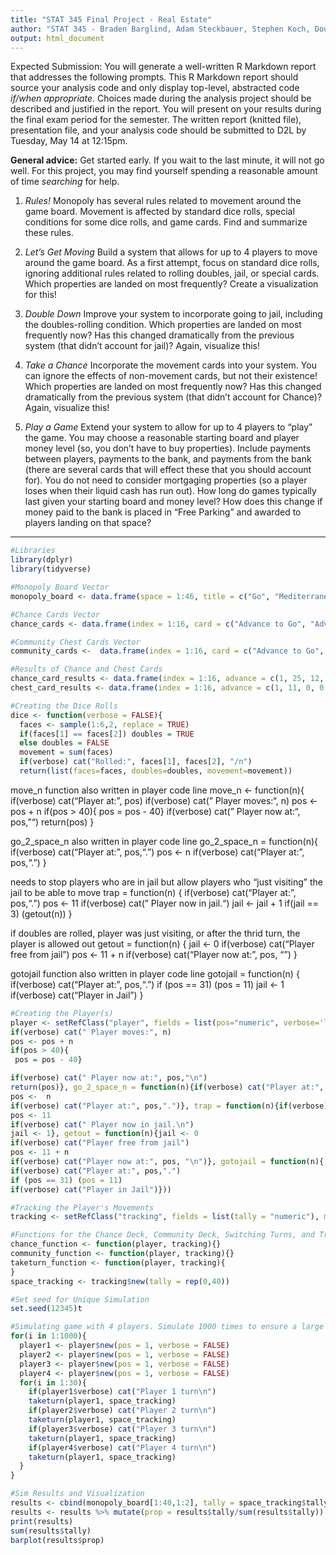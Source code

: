 ```yaml
---
title: "STAT 345 Final Project - Real Estate"
author: "STAT 345 - Braden Barglind, Adam Steckbauer, Stephen Koch, Douglas Klister"
output: html_document
---
```


Expected Submission: You will generate a well-written R Markdown report that addresses the following prompts. This R Markdown report should source your analysis code and only display top-level, abstracted code _if/when appropriate_. Choices made during the analysis project should be described and justified in the report. You will present on your results during the final exam period for the semester. The written report (knitted file), presentation file, and your analysis code should be submitted to D2L by Tuesday, May 14 at 12:15pm. 

**General advice:** Get started early. If you wait to the last minute, it will not go well. For this project, you may find yourself spending a reasonable amount of time _searching_ for help.

1. _Rules!_ Monopoly has several rules related to movement around the game board. Movement is affected by standard dice rolls, special conditions for some dice rolls, and game cards. Find and summarize these rules. 

2. _Let's Get Moving_ Build a system that allows for up to 4 players to move around the game board. As a first attempt, focus on standard dice rolls, ignoring additional rules related to rolling doubles, jail, or special cards. Which properties are landed on most frequently? Create a visualization for this!

3. _Double Down_ Improve your system to incorporate going to jail, including the doubles-rolling condition. Which properties are landed on most frequently now? Has this changed dramatically from the previous system (that didn't account for jail)? Again, visualize this!

4. _Take a Chance_ Incorporate the movement cards into your system. You can ignore the effects of non-movement cards, but not their existence! Which properties are landed on most frequently now? Has this changed dramatically from the previous system (that didn't account for Chance)? Again, visualize this!

5. _Play a Game_ Extend your system to allow for up to 4 players to "play" the game. You may choose a reasonable starting board and player money level (so, you don't have to buy properties). Include payments between players, payments to the bank, and payments from the bank (there are several cards that will effect these that you should account for). You do not need to consider mortgaging properties (so a player loses when their liquid cash has run out). How long do games typically last given your starting board and money level? How does this change if money paid to the bank is placed in "Free Parking" and awarded to players landing on that space?

******************
```r
#Libraries
library(dplyr)
library(tidyverse)
```

```r
#Monopoly Board Vector
monopoly_board <- data.frame(space = 1:46, title = c("Go", "Mediterranean Avenue", "Community Chest 1", "Baltic Avenue", "Income Tax", "Reading Railroad", "Oriental Avenue", "Chance 1", "Vermont Avenue", "Connecticut Avenue", "Jail", "St. Charles Place", "Electric Company", "States Avenue", "Virginia Avenue", "Pennsylvania Railroad", "St. James Place", "Community Chest 2", "Tennessee Avenue", "New York Avenue", "Free Parking", "Kentucky Avenue", "Chance 2", "Indiana Avenue", "Illinois Avenue", "B. & O. Railroad", "Atlantic Avenue", "Ventnor Avenue", "Water Works", "Marvin Gardens", "Go to Jail", "Pacific Avenue", "{North Carolina Avenue", "Community Chest 3", "Pennsylvania Avenue", "Short Line", "Chance 3", "Park Place", "Luxury Tax", "Boardwalk", "Go to Jail", "N", "N", "N", "N", "N"), stringsAsFactors = FALSE)
```

```r
#Chance Cards Vector
chance_cards <- data.frame(index = 1:16, card = c("Advance to Go", "Advance to Illinois Ave - If you pass Go, collect $200", "Advance to St. Charles Place – If you pass Go, collect $200", "Advance token to nearest Utility. If unowned, you may buy it from the Bank. If owned, throw dice and pay owner a total ten times the amount thrown.", "Advance token to the nearest Railroad and pay owner twice the rental to which he/she {he} is otherwise entitled. If Railroad is unowned, you may buy it from the Bank.", "Bank pays you dividend of $50", "Get Out of Jail Free", "Go Back 3 Spaces", "Go to Jail–Go directly to Jail–Do not pass Go, do not collect $200", "Make general repairs on all your property–For each house pay $25–For each hotel $100", "Pay poor tax of $15", "Take a trip to Reading Railroad–If you pass Go, collect $200", "Take a walk on the Boardwalk–Advance token to Boardwalk", "You have been elected Chairman of the Board–Pay each player $50", "Your building and loan matures—Collect $150", "You have won a crossword competition—Collect $100"))
 ```
 
 ```r
#Community Chest Cards Vector
community_cards <-  data.frame(index = 1:16, card = c("Advance to Go", "Bank error in your favor", "Doctor's fee", "From sale of stock you get \$50", "Get Out of Jail Free", "Go to Jail", "Grand Opera Night", "Holiday Fund matures", "Income tax refund", "It is your birthday", "Life insurance matures", "Pay hospital fees", "Pay school fees", "Recieve consultancy fee", "You are assessed for street repairs", "You have won second prize in a beauty", "You inherit \$100"))
```

```r
#Results of Chance and Chest Cards
chance_card_results <- data.frame(index = 1:16, advance = c(1, 25, 12, -1, -2, 6, 40, 11, -3, 0, 0, 0, 0, 0, 0, 0), stringsAsFactors = FALSE)
chest_card_results <- data.frame(index = 1:16, advance = c(1, 11, 0, 0, 0, 0, 0, 0, 0, 0, 0, 0, 0, 0, 0, 0), stringsAsFactors = FALSE)
```

```r
#Creating the Dice Rolls
dice <- function(verbose = FALSE){
  faces <- sample(1:6,2, replace = TRUE)
  if(faces[1] == faces[2]) doubles = TRUE
  else doubles = FALSE
  movement = sum(faces)
  if(verbose) cat("Rolled:", faces[1], faces[2], "/n")
  return(list(faces=faces, doubles=doubles, movement=movement))
```


move_n function also written in player code line
move_n <- function(n){
if(verbose) cat("Player at:", pos)
if(verbose) cat(" Player moves:", n)
pos <- pos + n
if(pos > 40){
pos = pos - 40}
if(verbose) cat(" Player now at:", pos,"\n")
return(pos)
}


go_2_space_n also written in player code line
go_2_space_n = function(n){
if(verbose) cat("Player at:", pos,".")
pos <-  n
if(verbose) cat("Player at:", pos,".")
}


needs to stop players who are in jail but allow players who "just visiting" the jail to be able to move
trap = function(n) {
if(verbose) cat("Player at:", pos,".")
pos <- 11
if(verbose) cat(" Player now in jail.\n")
jail <- jail + 1
if(jail == 3) (getout(n))
}


if doubles are rolled, player was just visiting, or after the thrid turn, the player is allowed out
getout = function(n) {
jail <- 0
if(verbose) cat("Player free from jail")
pos <- 11 + n
if(verbose) cat("Player now at:", pos, "\n")
}


gotojail function also written in player code line
gotojail = function(n) {
if(verbose) cat("Player at:", pos,".")
if (pos == 31) (pos = 11)
jail <- 1
if(verbose) cat("Player in Jail")
}


```r
#Creating the Player(s)
player <- setRefClass("player", fields = list(pos="numeric", verbose='logical', jail = "numeric", rolldouble = "numeric"), method = list(move_n = function(n){if(verbose) cat("Player at:", pos)
if(verbose) cat(" Player moves:", n)
pos <- pos + n
if(pos > 40){
 pos = pos - 40}

if(verbose) cat(" Player now at:", pos,"\n")
return(pos)}, go_2_space_n = function(n){if(verbose) cat("Player at:", pos,".")
pos <-  n
if(verbose) cat("Player at:", pos,".")}, trap = function(n){if(verbose) cat("Player at:", pos,".")
pos <- 11
if(verbose) cat(" Player now in jail.\n")
jail <- 1}, getout = function(n){jail <- 0
if(verbose) cat("Player free from jail")
pos <- 11 + n
if(verbose) cat("Player now at:", pos, "\n")}, gotojail = function(n){
if(verbose) cat("Player at:", pos,".")
if (pos == 31) (pos = 11)
if(verbose) cat("Player in Jail")}))
```

```r
#Tracking the Player's Movements
tracking <- setRefClass("tracking", fields = list(tally = "numeric"), methods = list(increase_count = function(n){tally[n] <<- tally[n] + 1}))
```

```r
#Functions for the Chance Deck, Community Deck, Switching Turns, and Tracking Movements
chance_function <- function(player, tracking){}
community_function <- function(player, tracking){}
taketurn_function <- function(player, tracking){
}
space_tracking <- tracking$new(tally = rep(0,40))
```

```r
#Set seed for Unique Simulation
set.seed(12345)t 
```

```r
#Simulating game with 4 players. Simulate 1000 times to ensure a large enough sample and accuracy of the means. Each player has 30 turns in a game on average, according to Google. 
for(i in 1:1000){
  player1 <- player$new(pos = 1, verbose = FALSE)
  player2 <- player$new(pos = 1, verbose = FALSE)
  player3 <- player$new(pos = 1, verbose = FALSE)
  player4 <- player$new(pos = 1, verbose = FALSE)
  for(i in 1:30){
    if(player1$verbose) cat("Player 1 turn\n")
    taketurn(player1, space_tracking)
    if(player2$verbose) cat("Player 2 turn\n")
    taketurn(player1, space_tracking)
    if(player3$verbose) cat("Player 3 turn\n")
    taketurn(player1, space_tracking)
    if(player4$verbose) cat("Player 4 turn\n")
    taketurn(player1, space_tracking)
  }
}
```

```r
#Sim Results and Visualization
results <- cbind(monopoly_board[1:40,1:2], tally = space_tracking$tally)
results <- results %>% mutate(prop = results$tally/sum(results$tally)) %>% arrange(desc(prop))
print(results)
sum(results$tally)
barplot(results$prop)
```
